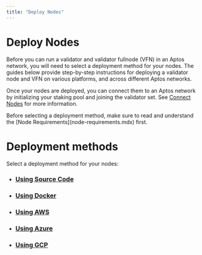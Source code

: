 ```yaml
---
title: "Deploy Nodes"
---
```



# Deploy Nodes

Before you can run a validator and validator fullnode (VFN) in an Aptos network, you will need to select a deployment
method for your nodes. The guides below provide step-by-step instructions for deploying a validator node and VFN
on various platforms, and across different Aptos networks.

Once your nodes are deployed, you can connect them to an Aptos network by initializing your staking pool and joining
the validator set. See [Connect Nodes](connect-nodes.mdx) for more information.

<Callout type="warning">
Before selecting a deployment method, make sure to read and understand the [Node Requirements](node-requirements.mdx) first.
</Callout>

# Deployment methods

Select a deployment method for your nodes:

- ### [Using Source Code](deploy-nodes/using-source-code.mdx)
- ### [Using Docker](deploy-nodes/using-docker.mdx)
- ### [Using AWS](deploy-nodes/using-aws.mdx)
- ### [Using Azure](deploy-nodes/using-azure.mdx)
- ### [Using GCP](deploy-nodes/using-gcp.mdx)
